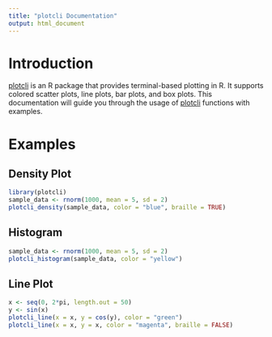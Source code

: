 ```yaml
---
title: "plotcli Documentation"
output: html_document
---
```


# Introduction

[plotcli](https://github.com/cheuerde/plotcli/blob/main/vignettes/plotcli_class.Rmd) is an R package that provides terminal-based plotting in R. It supports colored scatter plots, line plots, bar plots, and box plots. This documentation will guide you through the usage of [plotcli](file:///Users/cheuer/Library/CloudStorage/OneDrive-Bayer/GIT_Private/plotcli/vignettes/plotcli_class.Rmd#2%2C22-2%2C22) functions with examples.

# Examples

## Density Plot

```r
library(plotcli)
sample_data <- rnorm(1000, mean = 5, sd = 2)
plotcli_density(sample_data, color = "blue", braille = TRUE)
```

## Histogram

```r
sample_data <- rnorm(1000, mean = 5, sd = 2)
plotcli_histogram(sample_data, color = "yellow")
```

## Line Plot

```r
x <- seq(0, 2*pi, length.out = 50)
y <- sin(x)
plotcli_line(x = x, y = cos(y), color = "green")
plotcli_line(x = x, y = x, color = "magenta", braille = FALSE)
```